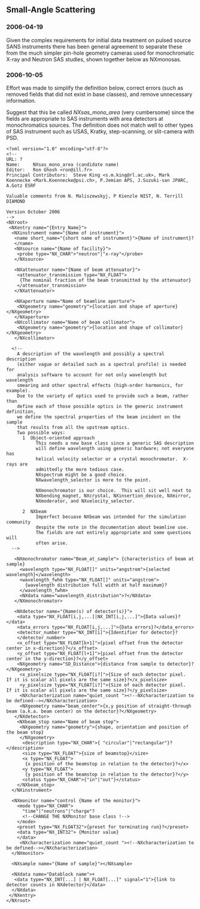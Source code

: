 ==Small-Angle Scattering==

===2006-04-19===
Given the complex requirements for initial data treatment on pulsed
source SANS instruments there has been general agreement to separate
these from the much simpler pin-hole geometry cameras used for
monochromatic X-ray and Neutron SAS studies, shown together below 
as NXmonosas.

===2006-10-05===

Effort was made to simplify the definition below, correct errors
(such as removed fields that did not exist in base classes),
and remove unnecessary information.

Suggest that this be called ''NXsas_mono_area'' (very cumbersome) since the fields are appropriate to SAS instruments with area detectors at monochromatics sources.  The definition does not match well to other types of SAS instrument such as USAS, Kratky, step-scanning, or slit-camera with PSD.

<pre>
<?xml version="1.0" encoding="utf-8"?>
<!--
URL: ?
Name:     NXsas_mono_area (candidate name)
Editor:   Ron Ghosh <ron@ill.fr>
Principal Contributors:  Steve King <s.m.king@rl.ac.uk>, Mark Koennecke <Mark.Koennecke@psi.ch>, P.Jemian APS, J.Suzuki-san JPARC, A.Gotz ESRF 
                         
Valuable comments from N. Maliszewskyj, P Kienzle NIST, N. Terrill DIAMOND

Version October 2006
-->
<NXroot>
 <NXentry name="{Entry Name}">
  <NXinstrument name="{Name of instrument}">
   <name short_name="{short name of instrument}">{Name of instrument}?
   </name>
   <NXsource name="{Name of facility}">
    <probe type="NX_CHAR">"neutron"|"x-ray"</probe>
   </NXsource>

   <NXattenuator name="{Name of beam attenuator}">
    <attenuator_transmission type="NX_FLOAT">
     {The nominal fraction of the beam transmitted by the attenuator}
    </attenuator_transmission>
   </NXattenuator>

   <NXaperture name="Name of beamline aperture">
    <NXgeometry name="geometry">{location and shape of aperture}</NXgeometry>
   </NXaperture>
   <NXcollimator name="Name of beam collimator">
    <NXgeometry name="geometry">{location and shape of collimator}</NXgeometry>
   </NXcollimator>

  <!-- 
    A description of the wavelength and possibly a spectral description
    (either vague or detailed such as a spectral profile) is needed for 
    analysis software to account for not only wavelength but wavelength 
    smearing and other spectral effects (high-order harmonics, for example).
    Due to the variety of optics used to provide such a beam, rather than 
    define each of those possible optics in the generic instrument definition,
    we define the spectral properties of the beam incident on the sample
    that results from all the upstream optics.
    Two possible ways:
      1  Object-oriented approach
           This needs a new base class since a generic SAS description
           will define wavelength using generic hardware; not everyone has 
           helical velocity selector or a crystal monochromator.  X-rays are
           admittedly the more tedious case.
           NXspectrum might be a good choice.
           NXwavelength_selector is more to the point.

           NXmonochromator is our choice.  This will sit well next to 
           NXbending_magnet, NXcrystal, NXinsertion_device, NXmirror, 
           NXmoderator, and NXvelocity_selector.

      2  NXbeam
           Imperfect becuase NXbeam was intended for the simulation community
           despite the note in the documentation about beamline use.
           The fields are not entirely appropriate and some questions will
           often arise.
  -->
     
   <NXmonochromator name="Beam_at_sample"> {characteristics of beam at sample}
     <wavelength type="NX_FLOAT[]" units="angstrom">{selected wavelength}</wavelength>
     <wavelength_fwhm type="NX_FLOAT[]" units="angstrom">
       {wavelength distribution full width at half maximum}?
     </wavelength_fwhm>
     <NXdata name="wavelength_distribution">?</NXdata>
   </NXmonochromator>

   <NXdetector name="{Name(s) of detector(s)}">
    <data type="NX_FLOAT[i,j,...]|NX_INT[i,j,...]">{Data values}?</data>
    <data_errors type="NX_FLOAT[i,j,...]">{Data errors}?</data_errors>
    <detector_number type="NX_INT[i]">{Identifier for detector}?
    </detector_number>
    <x_offset type="NX_FLOAT[k+1]">{pixel offset from the detector center in x-direction}?</x_offset>
    <y_offset type="NX_FLOAT[l+1]">{pixel offset from the detector center in the y-direction}?</y_offset>
    <NXgeometry name="SD_Distance">{distance from sample to detector}?</NXgeometry>
     <x_pixelsize type="NX_FLOAT[i?]">{Size of each detector pixel.  If it is scalar all pixels are the same size}?</x_pixelsize>
     <y_pixelsize type="NX_FLOAT[i?]">{Size of each detector pixel.  If it is scalar all pixels are the same size}?</y_pixelsize>
     <NXcharacterization name="quiet_count "><!--NXcharacterization to be defined--></NXcharacterization>
     <NXgeometry name="beam_center">{x,y position of straight-through beam (a.k.a. beam center) on the detector}?</NXgeometry>
   </NXdetector>
    <NXbeam_stop name="Name of beam stop">
     <NXgeometry name="geometry">{shape, orientation and position of the beam stop}
     </NXgeometry>
      <description type="NX_CHAR">{ "circular"|"rectangular"}?</description>
      <size type="NX_FLOAT">{size of beamstop}</size>
      <x type="NX_FLOAT">
       {x position of the beamstop in relation to the detector}?</x>
      <y type="NX_FLOAT">
       {y position of the beamstop in relation to the detector}?</y>
      <status type="NX_CHAR">{"in"|"out"}</status>
    </NXbeam_stop>
  </NXinstrument>

  <NXmonitor name="control {Name of the monitor}">
    <mode type="NX_CHAR">
      "time"|"neutrons"|"charge"?
      <!--CHANGE THE NXMonitor base class !-->
    </mode>
    <preset type="NX_FLOAT32">{preset for terminating run}?</preset>
    <data type="NX_INT32"> {Monitor value}
    </data>
     <NXcharacterization name="quiet_count "><!--NXcharacterization to be defined--></NXcharacterization>
  </NXmonitor>

  <NXsample name="{Name of sample}"></NXsample>

  <NXdata name="Datablock name">+
   <data type="NX_INT[...] | NX_FLOAT[...]" signal="1">{link to detector counts in NXdetector}</data>
  </NXdata>
 </NXentry>
</NXroot>
</pre>